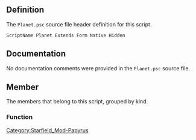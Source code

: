 {{Script_Object_Summary
| title = Planet
| name = [[SFM:Script-Planet|Planet]]
| extends = [[SFM:Script-Form|Form]] → [[SFM:Script-ScriptObject|ScriptObject]]
| flags = Native, Hidden
}}


== Definition ==
The <code>Planet.psc</code> source file header definition for this script.

<source lang="papyrus">
ScriptName Planet Extends Form Native Hidden
</source>


== Documentation ==
No documentation comments were provided in the <code>Planet.psc</code> source file.


== Member ==
The members that belong to this script, grouped by kind.

=== Function ===
{{Script_Object_Member_Summary
| title = GetAtmosphereType
| script = [[SFM:Script-Planet|Planet]]
| name = [[SFM:Script-Planet/GetAtmosphereType|GetAtmosphereType]]
| kind = Function
| flags = Native
| returns = Keyword
| documentation = Get the atmosphere type keyword for this planet
}}

{{Script_Object_Member_Summary
| title = GetDayLength
| script = [[SFM:Script-Planet|Planet]]
| name = [[SFM:Script-Planet/GetDayLength|GetDayLength]]
| kind = Function
| flags = Native
| returns = float
| documentation = Get the day length in hours for this planet
}}

{{Script_Object_Member_Summary
| title = GetGravity
| script = [[SFM:Script-Planet|Planet]]
| name = [[SFM:Script-Planet/GetGravity|GetGravity]]
| kind = Function
| flags = Native
| returns = float
| documentation = Get the gravity multiplier for this planet
}}

{{Script_Object_Member_Summary
| title = GetKeywordTypeList
| script = [[SFM:Script-Planet|Planet]]
| name = [[SFM:Script-Planet/GetKeywordTypeList|GetKeywordTypeList]]
| kind = Function
| flags = Native
| returns = Keyword[]
| parameters = int aType
| documentation = Get all of the keywords of the given type on this planet
}}

{{Script_Object_Member_Summary
| title = GetPressure
| script = [[SFM:Script-Planet|Planet]]
| name = [[SFM:Script-Planet/GetPressure|GetPressure]]
| kind = Function
| flags = Native
| returns = float
| documentation = Get the pressure value for this planet
}}

{{Script_Object_Member_Summary
| title = GetSurveyPercent
| script = [[SFM:Script-Planet|Planet]]
| name = [[SFM:Script-Planet/GetSurveyPercent|GetSurveyPercent]]
| kind = Function
| flags = Native
| returns = float
| documentation = Get the survey percent for this planet
}}

{{Script_Object_Member_Summary
| title = GetTemperature
| script = [[SFM:Script-Planet|Planet]]
| name = [[SFM:Script-Planet/GetTemperature|GetTemperature]]
| kind = Function
| flags = Native
| returns = float
| documentation = Get the temperature value for this planet
}}

{{Script_Object_Member_Summary
| title = GetType
| script = [[SFM:Script-Planet|Planet]]
| name = [[SFM:Script-Planet/GetType|GetType]]
| kind = Function
| flags = Native
| returns = Keyword
| documentation = Get the planet type keyword for this planet
}}

{{Script_Object_Member_Summary
| title = IsTraitKnown
| script = [[SFM:Script-Planet|Planet]]
| name = [[SFM:Script-Planet/IsTraitKnown|IsTraitKnown]]
| kind = Function
| flags = Native
| returns = bool
| parameters = Keyword aKeyword
| documentation = Check if a planet trait is known
}}

{{Script_Object_Member_Summary
| title = SetTraitKnown
| script = [[SFM:Script-Planet|Planet]]
| name = [[SFM:Script-Planet/SetTraitKnown|SetTraitKnown]]
| kind = Function
| flags = Native
| parameters = Keyword aKeyword, bool abKnown = true
| documentation = Set a planet trait as known by the player
}}

{{Script_Object_Member_Summary
| title = GetLocation
| script = [[SFM:Script-Planet|Planet]]
| name = [[SFM:Script-Planet/GetLocation|GetLocation]]
| kind = Function
| flags = Native
| returns = Location
| documentation = Get the location for this planet
}}


[[Category:Starfield_Mod-Papyrus]]
